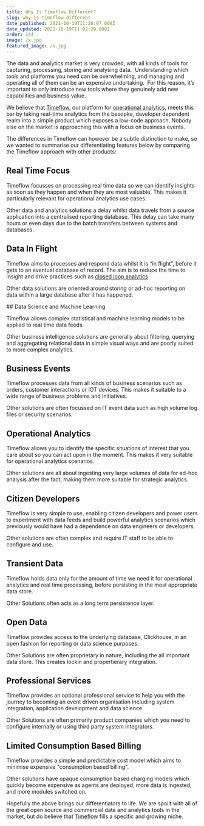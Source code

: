 ```yaml
---
title: Why Is Timeflow Different?
slug: why-is-timeflow-different
date_published: 2021-10-19T11:26:07.000Z
date_updated: 2021-10-19T11:02:29.000Z
order: 144
image: /x.jpg
featured_image: /x.jpg
---
```


The data and analytics market is very crowded, with all kinds of tools for capturing, processing, storing and analysing data.  Understanding which tools and platforms you need can be overwhelming, and managing and operating all of them can be an expensive undertaking.  For this reason, it’s important to only introduce new tools where they genuinely add new capabilities and business value.

We believe that [Timeflow](/), our platform for [operational analytics](/), meets this bar by taking real-time analytics from the besopke, developer dependent realm into a simple product which exposes a low-code approach.  Nobody else on the market is approaching this with a focus on business events.  

The differences in Timeflow can however be a subtle distinction to make, so we wanted to summarise our differentiating features below by comparing the Timeflow approach with other products:

## Real Time Focus

Timeflow focusses on processing real time data so we can identify insights as soon as they happen and when they are most valuable.  This makes it particularly relevant for operational analytics use cases.  

Other data and analytics solutions a delay whilst data travels from a source application into a centralised reporting database.  This delay can take many hours or even days due to the batch transfers between systems and databases.  

## Data In Flight

Timeflow aims to processes and respond data whilst it is “in flight”, before it gets to an eventual database of record.  The aim is to reduce the time to insight and drive practices such as [closed loop analytics](closed-loop-analytics)

Other data solutions are oriented around storing or ad-hoc reporting on data within a large database after it has happened.

## Data Science and Machine Learning

Timeflow allows complex statistical and machine learning models to be applied to real time data feeds.

Other business intelligence solutions are generally about filtering, querying and aggregating relational data in simple visual ways and are poorly suited to more complex analytics.

## Business Events

Timeflow processes data from all kinds of business scenarios such as orders, customer interactions or IOT devices.  This makes it suitable to a wide range of business problems and initiatives.  

Other solutions are often focussed on IT event data such as high volume log files or security scenarios.

## Operational Analytics

Timeflow allows you to identify the specific situations of interest that you care about so you can act upon in the moment.  This makes it very suitable for operational analytics scenarios.  

Other solutions are all about ingesting very large volumes of data for ad-hoc analysis after the fact, making them more suitable for strategic analytics.  

## Citizen Developers

Timeflow is very simple to use, enabling citizen developers and power users to experiment with data feeds and build powerful analytics scenarios which previously would have had a dependence on data engineers or developers.  

Other solutions are often complex and require IT staff to be able to configure and use.

## Transient Data

Timeflow holds data only for the amount of time we need it for operational analytics and real time processing, before persisting in the most appropriate data store.

Other Solutions often acts as a long term persistence layer.

## Open Data 

Timeflow provides access to the underlying database, Clickhouse, in an open fashion for reporting or data science purposes.  

Other Solutions are often proprietary in nature, including the all important data store.  This creates lockin and propertierary integration.

## Professional Services

Timeflow provides an optional professional service to help you with the journey to becoming an event driven organisation including system integration, application development and data science.

Other Solutions are often primarily product companies which you need to configure internally or using third party system integrators.

## Limited Consumption Based Billing

Timeflow provides a simple and predictable cost model which aims to minimise expensive "consumption based billing".

Other solutions have opaque consumption based charging models which quickly become expensive as agents are deployed, more data is ingested, and more modules switched on.


Hopefully the above brings our differentiators to life.  We are spoilt with all of the great open source and commercial data and analytics tools in the market, but do believe that <a href="http://timeflow.systems">Timeflow</a> fills a specific and growing niche.  
